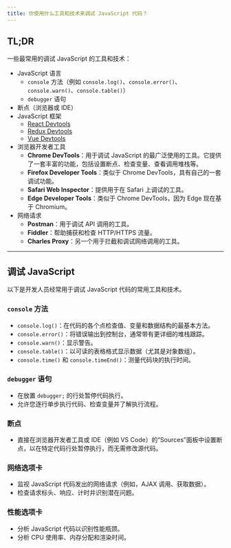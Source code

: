 ```yaml
---
title: 你使用什么工具和技术来调试 JavaScript 代码？
---
```


## TL;DR

一些最常用的调试 JavaScript 的工具和技术：

* JavaScript 语言
  * `console` 方法（例如 `console.log()`、`console.error()`、`console.warn()`、`console.table()`）
  * `debugger` 语句
* 断点（浏览器或 IDE）
* JavaScript 框架
  * [React Devtools](https://github.com/facebook/react-devtools)
  * [Redux Devtools](https://github.com/gaearon/redux-devtools)
  * [Vue Devtools](https://github.com/vuejs/vue-devtools)
* 浏览器开发者工具
  * **Chrome DevTools**：用于调试 JavaScript 的最广泛使用的工具。它提供了一套丰富的功能，包括设置断点、检查变量、查看调用堆栈等。
  * **Firefox Developer Tools**：类似于 Chrome DevTools，具有自己的一套调试功能。
  * **Safari Web Inspector**：提供用于在 Safari 上调试的工具。
  * **Edge Developer Tools**：类似于 Chrome DevTools，因为 Edge 现在基于 Chromium。
* 网络请求
  * **Postman**：用于调试 API 调用的工具。
  * **Fiddler**：帮助捕获和检查 HTTP/HTTPS 流量。
  * **Charles Proxy**：另一个用于拦截和调试网络调用的工具。

***

## 调试 JavaScript

以下是开发人员经常用于调试 JavaScript 代码的常用工具和技术。

### `console` 方法

* `console.log()`：在代码的各个点检查值、变量和数据结构的最基本方法。
* `console.error()`：将错误输出到控制台，通常带有更详细的堆栈跟踪。
* `console.warn()`：显示警告。
* `console.table()`：以可读的表格格式显示数据（尤其是对象数组）。
* `console.time()` 和 `console.timeEnd()`：测量代码块的执行时间。

### `debugger` 语句

* 在放置 `debugger;` 的行处暂停代码执行。
* 允许您逐行单步执行代码、检查变量并了解执行流程。

### 断点

* 直接在浏览器开发者工具或 IDE（例如 VS Code）的“Sources”面板中设置断点，以在特定代码行处暂停执行，而无需修改源代码。

### 网络选项卡

* 监视 JavaScript 代码发出的网络请求（例如，AJAX 调用、获取数据）。
* 检查请求标头、响应、计时并识别潜在问题。

### 性能选项卡

* 分析 JavaScript 代码以识别性能瓶颈。
* 分析 CPU 使用率、内存分配和渲染时间。
